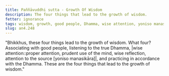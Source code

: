 ```yaml
---
title: Paññāvuddhi sutta - Growth Of Wisdom
description: The four things that lead to the growth of wisdom.
fetter: ignorance
tags: wisdom, growth, good people, Dhamma, wise attention, yoniso manasikāra, practice, an, an4
slug: an4.248
---
```


"Bhikkhus, these four things lead to the growth of wisdom. What four? Associating with good people, listening to the true Dhamma, \|wise attention::proper attention, prudent use of the mind, wise reflection, attention to the source [yoniso manasikāra]|, and practicing in accordance with the Dhamma. These are the four things that lead to the growth of wisdom."